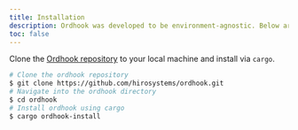 ```yaml
---
title: Installation
description: Ordhook was developed to be environment-agnostic. Below are the different ways to install and build Ordhook on your machine.
toc: false
---
```

Clone the [Ordhook repository](https://github.com/hirosystems/ordhook) to your local machine and install via `cargo`.

```bash title="Terminal"
# Clone the ordhook repository
$ git clone https://github.com/hirosystems/ordhook.git
# Navigate into the ordhook directory
$ cd ordhook
# Install ordhook using cargo
$ cargo ordhook-install
```